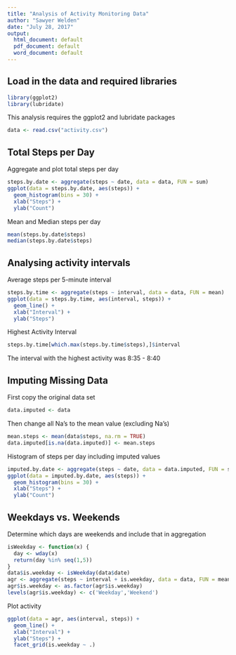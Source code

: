 ```yaml
---
title: "Analysis of Activity Monitoring Data"
author: "Sawyer Welden"
date: "July 28, 2017"
output:
  html_document: default
  pdf_document: default
  word_document: default
---
```


## Load in the data and required libraries

```r
library(ggplot2)
library(lubridate)
```

This analysis requires the ggplot2 and lubridate packages

```r
data <- read.csv("activity.csv")
```

## Total Steps per Day

Aggregate and plot total steps per day
```r
steps.by.date <- aggregate(steps ~ date, data = data, FUN = sum)
ggplot(data = steps.by.date, aes(steps)) + 
  geom_histogram(bins = 30) + 
  xlab("Steps") + 
  ylab("Count")
```

Mean and Median steps per day
```r
mean(steps.by.date$steps)
median(steps.by.date$steps)
```

## Analysing activity intervals

Average steps per 5-minute interval
```r
steps.by.time <- aggregate(steps ~ interval, data = data, FUN = mean)
ggplot(data = steps.by.time, aes(interval, steps)) + 
  geom_line() + 
  xlab("Interval") + 
  ylab("Steps")
```

Highest Activity Interval
```r
steps.by.time[which.max(steps.by.time$steps),]$interval
```
The interval with the highest activity was 8:35 - 8:40

## Imputing Missing Data

First copy the original data set
```r
data.imputed <- data
```

Then change all Na's to the mean value (excluding Na's)
```r
mean.steps <- mean(data$steps, na.rm = TRUE)
data.imputed[is.na(data.imputed)] <- mean.steps
```

Histogram of steps per day including imputed values
```r
imputed.by.date <- aggregate(steps ~ date, data = data.imputed, FUN = sum)
ggplot(data = imputed.by.date, aes(steps)) + 
  geom_histogram(bins = 30) + 
  xlab("Steps") + 
  ylab("Count")
```

## Weekdays vs. Weekends
Determine which days are weekends and include that in aggregation
```r
isWeekday <- function(x) {
  day <- wday(x)
  return(day %in% seq(1,5))
}
data$is.weekday <- isWeekday(data$date)
agr <- aggregate(steps ~ interval + is.weekday, data = data, FUN = mean)
agr$is.weekday <- as.factor(agr$is.weekday)
levels(agr$is.weekday) <- c('Weekday','Weekend')
```
Plot activity 

```r
ggplot(data = agr, aes(interval, steps)) + 
  geom_line() + 
  xlab("Interval") + 
  ylab("Steps") + 
  facet_grid(is.weekday ~ .)
```
